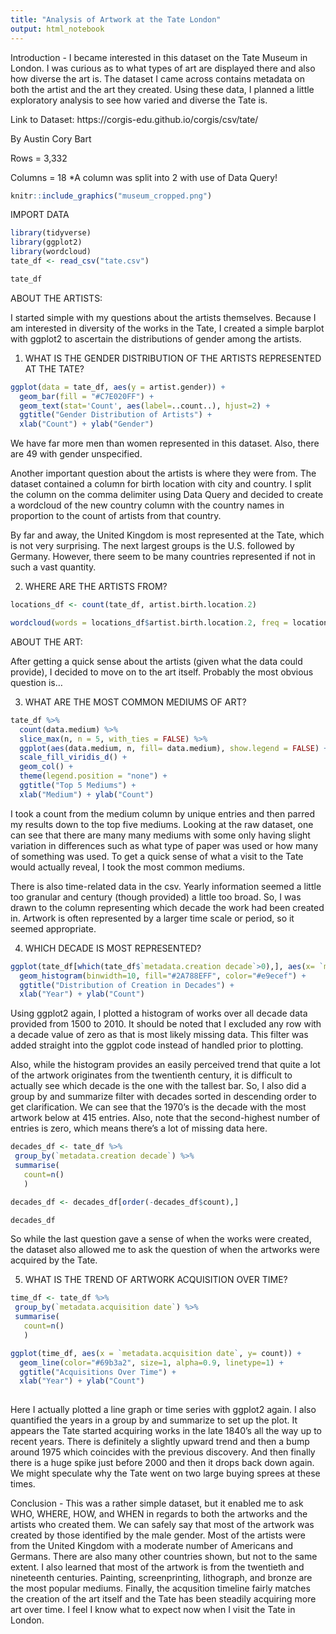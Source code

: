 ```yaml
---
title: "Analysis of Artwork at the Tate London"
output: html_notebook
---
```


Introduction - I became interested in this dataset on the Tate Museum in London. I was curious as to what types of art are displayed there and also how diverse the art is. The dataset I came across contains metadata on both the artist and the art they created. Using these data, I planned a little exploratory analysis to see how varied and diverse the Tate is.

Link to Dataset: https://corgis-edu.github.io/corgis/csv/tate/ 

By Austin Cory Bart

Rows = 3,332

Columns = 18 *A column was split into 2 with use of Data Query!


```r
knitr::include_graphics("museum_cropped.png")
```


IMPORT DATA
```r
library(tidyverse)
library(ggplot2)
library(wordcloud)
tate_df <- read_csv("tate.csv")
```

```r
tate_df
```


ABOUT THE ARTISTS:

I started simple with my questions about the artists themselves. Because I am interested in diversity of the works in the Tate, I created a simple barplot with ggplot2 to ascertain the distributions of gender among the artists.

1. WHAT IS THE GENDER DISTRIBUTION OF THE ARTISTS REPRESENTED AT THE TATE?
```r

ggplot(data = tate_df, aes(y = artist.gender)) + 
  geom_bar(fill = "#C7E020FF") + 
  geom_text(stat='Count', aes(label=..count..), hjust=2) +
  ggtitle("Gender Distribution of Artists") + 
  xlab("Count") + ylab("Gender")

```

We have far more men than women represented in this dataset. Also, there are 49 with gender unspecified.

Another important question about the artists is where they were from. The dataset contained a column for birth location with city and country. I split the column on the comma delimiter using Data Query and decided to create a wordcloud of the new country column with the country names in proportion to the count of artists from that country. 

By far and away, the United Kingdom is most represented at the Tate, which is not very surprising. The next largest groups is the U.S. followed by Germany. However, there seem to be many countries represented if not in such a vast quantity.


2. WHERE ARE THE ARTISTS FROM?
```r

locations_df <- count(tate_df, artist.birth.location.2)

wordcloud(words = locations_df$artist.birth.location.2, freq = locations_df$n, min.freq = 1, scale=c(2, .5))

```


ABOUT THE ART:

After getting a quick sense about the artists (given what the data could provide), I decided to move on to the art itself. Probably the most obvious question is...

3. WHAT ARE THE MOST COMMON MEDIUMS OF ART?
```r

tate_df %>%
  count(data.medium) %>%
  slice_max(n, n = 5, with_ties = FALSE) %>%
  ggplot(aes(data.medium, n, fill= data.medium), show.legend = FALSE) + 
  scale_fill_viridis_d() +
  geom_col() +
  theme(legend.position = "none") +
  ggtitle("Top 5 Mediums") + 
  xlab("Medium") + ylab("Count")

```
I took a count from the medium column by unique entries and then parred my results down to the top five mediums. Looking at the raw dataset, one can see that there are many many mediums with some only having slight variation in differences such as what type of paper was used or how many of something was used. To get a quick sense of what a visit to the Tate would actually reveal, I took the most common mediums. 

There is also time-related data in the csv. Yearly information seemed a little too granular and century (though provided) a little too broad. So, I was drawn to the column representing which decade the work had been created in. Artwork is often represented by a larger time scale or period, so it seemed appropriate. 


4. WHICH DECADE IS MOST REPRESENTED?
```r

ggplot(tate_df[which(tate_df$`metadata.creation decade`>0),], aes(x= `metadata.creation decade`)) + 
  geom_histogram(binwidth=10, fill="#2A788EFF", color="#e9ecef") +
  ggtitle("Distribution of Creation in Decades") + 
  xlab("Year") + ylab("Count")

```
Using ggplot2 again, I plotted a histogram of works over all decade data provided from 1500 to 2010. It should be noted that I excluded any row with a decade value of zero as that is most likely missing data. This filter was added straight into the ggplot code instead of handled prior to plotting.

Also, while the histogram provides an easily perceived trend that quite a lot of the artwork originates from the twentienth century, it is difficult to actually see which decade is the one with the tallest bar. So, I also did a group by and summarize filter with decades sorted in descending order to get clarification. We can see that the 1970's is the decade with the most artwork below at 415 entries. Also, note that the second-highest number of entries is zero, which means there's a lot of missing data here.

```r
decades_df <- tate_df %>%
 group_by(`metadata.creation decade`) %>%
 summarise(
   count=n()
   )

decades_df <- decades_df[order(-decades_df$count),]

decades_df
```

So while the last question gave a sense of when the works were created, the dataset also allowed me to ask the question of when the artworks were acquired by the Tate.


5. WHAT IS THE TREND OF ARTWORK ACQUISITION OVER TIME?
```r

time_df <- tate_df %>%
 group_by(`metadata.acquisition date`) %>%
 summarise(
   count=n()
   )

ggplot(time_df, aes(x = `metadata.acquisition date`, y= count)) +
  geom_line(color="#69b3a2", size=1, alpha=0.9, linetype=1) +
  ggtitle("Acquisitions Over Time") + 
  xlab("Year") + ylab("Count")
  
```
Here I actually plotted a line graph or time series with ggplot2 again. I also quantified the years in a group by and summarize to set up the plot. It appears the Tate started acquiring works in the late 1840's all the way up to recent years. There is definitely a slightly upward trend and then a bump around 1975 which coincides with the previous discovery. And then finally there is a huge spike just before 2000 and then it drops back down again. We might speculate why the Tate went on two large buying sprees at these times.

Conclusion - This was a rather simple dataset, but it enabled me to ask WHO, WHERE, HOW, and WHEN in regards to both the artworks and the artists who created them. We can safely say that most of the artwork was created by those identified by the male gender. Most of the artists were from the United Kingdom with a moderate number of Americans and Germans. There are also many other countries shown, but not to the same extent. I also learned that most of the artwork is from the twentieth and nineteenth centuries. Painting, screenprinting, lithograph, and bronze are the most popular mediums. Finally, the acqusition timeline fairly matches the creation of the art itself and the Tate has been steadily acquiring more art over time. I feel I know what to expect now when I visit the Tate in London.

